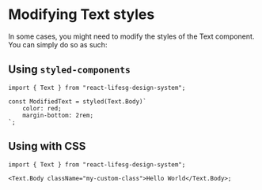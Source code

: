 
<Meta title="Usage/Modifying Text styles" />

# Modifying Text styles

In some cases, you might need to modify the styles of the Text component. You can simply do so as such:

## Using `styled-components`

```tsx
import { Text } from "react-lifesg-design-system";

const ModifiedText = styled(Text.Body)`
    color: red;
    margin-bottom: 2rem;
`;
```

## Using with CSS

```tsx
import { Text } from "react-lifesg-design-system";

<Text.Body className="my-custom-class">Hello World</Text.Body>;
```
